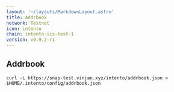 ```yaml
---
layout: '~/layouts/MarkdownLayout.astro'
title: Addrbook
network: Testnet
icon: intento
chain: intento-ics-test-1
version: v0.9.2-r1
---
```

## Addrbook

```
curl -L https://snap-test.vinjan.xyz/intento/addrbook.json > $HOME/.intento/config/addrbook.json
```
